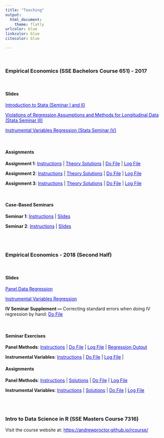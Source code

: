 ```yaml
---
title: "Teaching"
output:
  html_document:
    theme: flatly
urlcolor: blue
linkcolor: blue	
citecolor: blue

---
```


<br>


### **Empirical Economics (SSE Bachelors Course 651) - 2017**

<br>

#### **Slides**

  <a href="https://andrewproctor.github.io/assets/StataSeminar1and2.pdf" style="color:blue;">Introduction to Stata (Seminar I and II)</a>
  
  <a href="https://andrewproctor.github.io/assets/StataSeminar3.pdf" style="color:blue;">Violations of Regression Assumptions and Methods for Longitudinal Data (Stata Seminar III)</a>
  
  <a href="https://andrewproctor.github.io/assets/StataSeminar4.pdf" style="color:blue;">Instrumental Variables Regression (Stata Seminar IV)</a>

<br>

<div class = "row">
<div class = "col-md-6">

#### **Assignments**

**Assignment 1**: <a href="https://andrewproctor.github.io/assets/Assignment-1.pdf" style="color:blue;">Instructions</a> | 
  <a href="https://andrewproctor.github.io/assets/Assignment-1-Theory-Solutions.pdf" style="color:blue;">Theory Solutions</a> | 
  <a href="https://andrewproctor.github.io/assets/Assignment-1-do-file.pdf" style="color:blue;">Do File</a> | 
  <a href="https://andrewproctor.github.io/assets/Assignment-1-log-file.txt" style="color:blue;">Log File</a>

**Assignment 2**: <a href="https://andrewproctor.github.io/assets/Assignment-2.pdf" style="color:blue;">Instructions</a> | 
  <a href="https://andrewproctor.github.io/assets/Assignment-2-Theory-Solutions.pdf" style="color:blue;">Theory Solutions</a> | 
  <a href="https://andrewproctor.github.io/assets/Assignment-2-do-file.pdf" style="color:blue;">Do File</a>  | 
  <a href="https://andrewproctor.github.io/assets/Assignment-2-log-file.txt" style="color:blue;">Log File</a>

**Assignment 3**: <a href="https://andrewproctor.github.io/assets/Assignment-3.pdf" style="color:blue;">Instructions</a> | 
  <a href="https://andrewproctor.github.io/assets/Assignment-3-Theory-Solutions.pdf" style="color:blue;">Theory Solutions</a> | 
  <a href="https://andrewproctor.github.io/assets/Assignment-3-do-file.pdf" style="color:blue;">Do File</a> | 
  <a href="https://andrewproctor.github.io/assets/Assignment-3-log-file.txt" style="color:blue;">Log File</a>

<br>

</div
<div class = "col-md-6">

#### **Case-Based Seminars**

**Seminar 1**: <a href="https://andrewproctor.github.io/assets/Case-Based-Seminar-1-Instructions.pdf" style="color:blue;">Instructions</a> | 
  <a href="https://andrewproctor.github.io/assets/Case-Based-Seminar-1-Slides.pdf" style="color:blue;">Slides</a>
  
**Seminar 2**: <a href="https://andrewproctor.github.io/assets/Case-Based-Seminar-2-Instructions.pdf" style="color:blue;">Instructions</a> | 
  <a href="https://andrewproctor.github.io/assets/Case-Based-Seminar-2-Slides.pdf" style="color:blue;">Slides</a>
  
<br>
<br>

</div>

### **Empirical Economics - 2018 (Second Half)**

<br>

#### **Slides**

  <a href="https://andrewproctor.github.io/assets/panelseminar_slides_2018.pdf" style="color:blue;">Panel Data Regression</a>
  
  <a href="https://andrewproctor.github.io/assets/IVseminar_slides_2018.pdf" style="color:blue;">Instrumental Variables Regression</a>
  
  **IV Seminar Supplement --- **   Correcting standard errors when doing IV regression by hand:  <a href="https://andrewproctor.github.io/assets/Correcting_SE.do" style="color:blue;"> Do File </a>

<br>

<div class = "row">
<div class = "col-md-6">

#### **Seminar Exercises**

**Panel Methods**: <a href="https://andrewproctor.github.io/assets/panel_exercise_instructions.pdf" style="color:blue;">Instructions</a> | 
  <a href="https://andrewproctor.github.io/assets/panel_exercise_solutions.do" style="color:blue;">Do File</a> | 
  <a href="https://andrewproctor.github.io/assets/panel_exercise_solutions_log.txt" style="color:blue;">Log File</a> | 
  <a href="https://andrewproctor.github.io/assets/panel_exercise_regoutput.doc" style="color:blue;">Regression Output</a>

**Instrumental Variables**: <a href="https://andrewproctor.github.io/assets/IV_exercise_instructions.pdf" style="color:blue;">Instructions</a> | 
  <a href="https://andrewproctor.github.io/assets/IV_exercise_solutions.do" style="color:blue;">Do File</a> | 
  <a href="https://andrewproctor.github.io/assets/IV_exercise_solutions_log.txt" style="color:blue;">Log File</a> | 

</div
<div class = "col-md-6">

#### **Assignments**

**Panel Methods**: <a href="https://andrewproctor.github.io/assets/IV_assignment_2018_instructions.pdf" style="color:blue;">Instructions</a> | 
  <a href="https://andrewproctor.github.io/assets/IV_assignment_2018_solutions.pdf" style="color:blue;">Solutions</a> | 
  <a href="https://andrewproctor.github.io/assets/IV_assignment_2018_solutions.do" style="color:blue;">Do File</a> | 
  <a href="https://andrewproctor.github.io/assets/IV_assignment_2018_solutions_log.txt" style="color:blue;">Log File</a>

**Instrumental Variables**: <a href="https://andrewproctor.github.io/assets/IV_assignment_2018_instructions.pdf" style="color:blue;">Instructions</a> | 
  <a href="https://andrewproctor.github.io/assets/IV_assignment_2018_solutions.pdf" style="color:blue;">Solutions</a> | 
  <a href="https://andrewproctor.github.io/assets/IV_assignment_2018_solutions.do" style="color:blue;">Do File</a> | 
  <a href="https://andrewproctor.github.io/assets/IV_assignment_2018_solutions_log.txt" style="color:blue;">Log File</a>



<br>
<br>

</div>

### **Intro to Data Science in R (SSE Masters Course 7316)**
Visit the course website at:  <a href="https://andrewproctor.github.io/rcourse/" style="color:blue;">https://andrewproctor.github.io/rcourse/</a>



